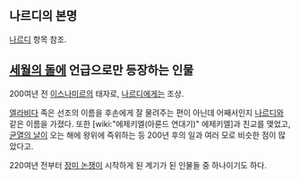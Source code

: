 == 나르디의 본명 ==
[[나르디]] 항목 참조.

== [[세월의 돌]]에 언급으로만 등장하는 인물 ==
200여년 전 [[이스나미르]]의 태자로, [[나르디]]에게는 조상. 

[[엘라비다]] 족은 선조의 이름을 후손에게 잘 물려주는 편이 아닌데 어째서인지 [[나르디]]와 같은 이름을 가졌다. 또한 [wiki:"에제키엘(아룬드 연대기)" 에제키엘]과 친교를 맺었고, [[균열의 날]]이 오는 해에 왕위에 즉위하는 등 200년 후의 일과 여러 모로 비슷한 점이 많았다고.

220여년 전부터 [[장미 논쟁]]이 시작하게 된 계기가 된 인물들 중 하나이기도 하다.
